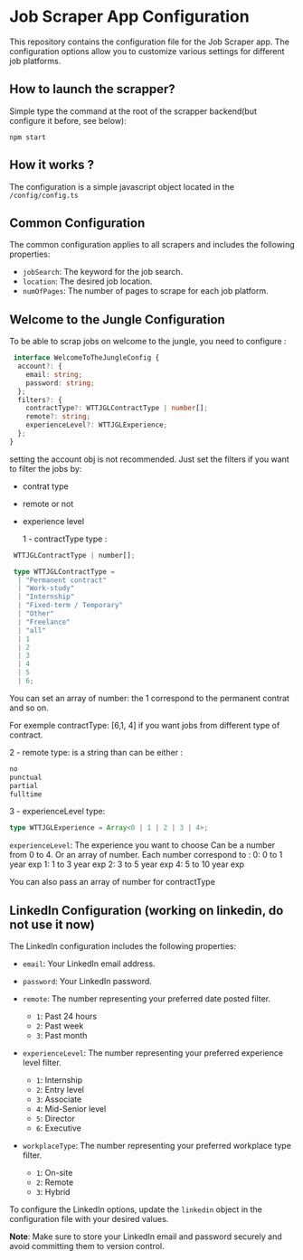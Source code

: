 # Job Scraper App Configuration

This repository contains the configuration file for the Job Scraper app. The configuration options allow you to customize various settings for different job platforms.
## How to launch the scrapper?

Simple type the command at the root of the scrapper backend(but configure it before, see below):

```shell
npm start
```

## How it works ?

The configuration is a simple javascript object located in the 
`/config/config.ts`
## Common Configuration

The common configuration applies to all scrapers and includes the following properties:

- `jobSearch`: The keyword for the job search.
- `location`: The desired job location.
- `numOfPages`: The number of pages to scrape for each job platform.


## Welcome to the Jungle Configuration
 To be able to scrap jobs on welcome to the jungle, you need to configure :
```typescript
 interface WelcomeToTheJungleConfig {
  account?: {
    email: string;
    password: string;
  };
  filters?: {
    contractType?: WTTJGLContractType | number[];
    remote?: string;
    experienceLevel?: WTTJGLExperience;
  };
}
```
setting the account obj is not recommended.
Just set the filters if you want to filter the jobs by:
- contrat type
- remote or not
- experience level

  1 - contractType type :

```typescript
 WTTJGLContractType | number[];
 ```

```typescript
 type WTTJGLContractType =
  | "Permanent contract"
  | "Work-study"
  | "Internship"
  | "Fixed-term / Temporary"
  | "Other"
  | "Freelance"
  | "all"
  | 1
  | 2
  | 3
  | 4
  | 5
  | 6;
```
You can set an array of number: the 1 correspond to the permanent contrat and so on. 


For exemple contractType: [6,1, 4] if you want jobs from different type of contract.

 2 - remote type:
  is a string than can be either :
  ```typescript
no
punctual
partial
fulltime
  ```
  3 - experienceLevel type:

```typescript 
type WTTJGLExperience = Array<0 | 1 | 2 | 3 | 4>;
```
`experienceLevel`: The experience you want to choose 
    Can be a number from 0 to 4. Or an array of number.
    Each number correspond to :
   0: 0 to 1 year exp
   1: 1 to 3 year exp
   2: 3 to 5 year exp
   4: 5 to 10 year exp

You can also pass an array of number for contractType


## LinkedIn Configuration (working on linkedin, do not use it now)

The LinkedIn configuration includes the following properties:

- `email`: Your LinkedIn email address.
- `password`: Your LinkedIn password.
- `remote`: The number representing your preferred date posted filter.

  - `1`: Past 24 hours
  - `2`: Past week
  - `3`: Past month

- `experienceLevel`: The number representing your preferred experience level filter.

  - `1`: Internship
  - `2`: Entry level
  - `3`: Associate
  - `4`: Mid-Senior level
  - `5`: Director
  - `6`: Executive

- `workplaceType`: The number representing your preferred workplace type filter.
  - `1`: On-site
  - `2`: Remote
  - `3`: Hybrid

To configure the LinkedIn options, update the `linkedin` object in the configuration file with your desired values.

**Note**: Make sure to store your LinkedIn email and password securely and avoid committing them to version control.

